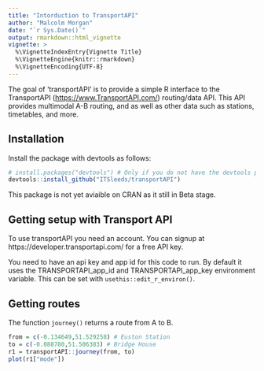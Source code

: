 ```yaml
---
title: "Intorduction to TransportAPI"
author: "Malcolm Morgan"
date: "`r Sys.Date()`"
output: rmarkdown::html_vignette
vignette: >
  %\VignetteIndexEntry{Vignette Title}
  %\VignetteEngine{knitr::rmarkdown}
  %\VignetteEncoding{UTF-8}
---
```


The goal of 'transportAPI' is to provide a simple R interface to the TransportAPI (<https://www.TransportAPI.com/>) routing/data API. This API provides multimodal A-B routing, and as well as other data such as stations, timetables, and more.

## Installation

Install the package with devtools as follows:

```r
# install.packages("devtools") # Only if you do not have the devtools package already
devtools::install_github("ITSleeds/transportAPI")
```

This package is not yet aviaible on CRAN as it still in Beta stage.

## Getting setup with Transport API

To use transportAPI you need an account. You can signup at https://developer.transportapi.com/ for a free API key.

You need to have an api key and app id for this code to run.
By default it uses the TRANSPORTAPI_app_id and  TRANSPORTAPI_app_key environment variable.
This can be set with `usethis::edit_r_environ()`.

## Getting routes

The function `journey()` returns a route from A to B.

```r
from = c(-0.134649,51.529258) # Euston Station
to = c(-0.088780,51.506383) # Bridge House
r1 = transportAPI::journey(from, to)
plot(r1["mode"])
```



